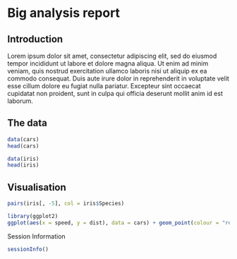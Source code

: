 # Big analysis report

## Introduction

Lorem ipsum dolor sit amet, consectetur adipiscing elit, sed do
eiusmod tempor incididunt ut labore et dolore magna aliqua. Ut enim ad
minim veniam, quis nostrud exercitation ullamco laboris nisi ut
aliquip ex ea commodo consequat. Duis aute irure dolor in
reprehenderit in voluptate velit esse cillum dolore eu fugiat nulla
pariatur. Excepteur sint occaecat cupidatat non proident, sunt in
culpa qui officia deserunt mollit anim id est laborum.

## The data

```r
data(cars)
head(cars)
```

```r
data(iris)
head(iris)
```

## Visualisation

```r
pairs(iris[, -5], col = iris$Species)
```

```r
library(ggplot2)
ggplot(aes(x = speed, y = dist), data = cars) + geom_point(colour = "red")
```

Session Information

```r
sessionInfo()
```
